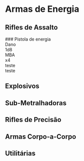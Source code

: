 # Armas de Energia

## Rifles de Assalto 

<div class='box-border arma-slot'>
### Pistola de energia
    <div class='flex'>
        <div class='col1'>
            <div class='box'>
                <div class='title'>
                    Dano
                </div>
                <div class='number'>
                    1d8
                </div>
            </div>
            <div class='box'>
                <div class='title'>
                    MBA
                </div>
                <div class='number'>
                    x4
                </div>
            </div>
        </div>
        <div>teste</div>
        <div>teste</div>
    </div>
</div>

## Explosivos

## Sub-Metralhadoras

## Rifles de Precisão

## Armas Corpo-a-Corpo

## Utilitárias